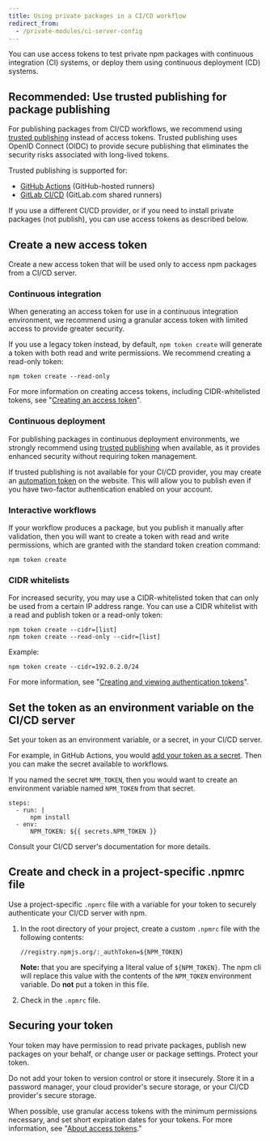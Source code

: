 ```yaml
---
title: Using private packages in a CI/CD workflow
redirect_from:
  - /private-modules/ci-server-config
---
```


You can use access tokens to test private npm packages with continuous integration (CI) systems, or deploy them using continuous deployment (CD) systems.

## Recommended: Use trusted publishing for package publishing

For publishing packages from CI/CD workflows, we recommend using [trusted publishing](/packages-and-modules/securing-your-code/trusted-publishers) instead of access tokens. Trusted publishing uses OpenID Connect (OIDC) to provide secure publishing that eliminates the security risks associated with long-lived tokens.

Trusted publishing is supported for:

- [GitHub Actions](https://github.com/features/actions) (GitHub-hosted runners)
- [GitLab CI/CD](https://docs.gitlab.com/ci/pipelines/) (GitLab.com shared runners)

If you use a different CI/CD provider, or if you need to install private packages (not publish), you can use access tokens as described below.

## Create a new access token

Create a new access token that will be used only to access npm packages from a CI/CD server.

### Continuous integration

When generating an access token for use in a continuous integration environment, we recommend using a granular access token with limited access to provide greater security.

If you use a legacy token instead, by default, `npm token create` will generate a token with both read and write permissions. We recommend creating a read-only token:

```
npm token create --read-only
```

For more information on creating access tokens, including CIDR-whitelisted tokens, see "[Creating an access token][create-token]".

### Continuous deployment

For publishing packages in continuous deployment environments, we strongly recommend using [trusted publishing](/packages-and-modules/securing-your-code/trusted-publishers) when available, as it provides enhanced security without requiring token management.

If trusted publishing is not available for your CI/CD provider, you may create an [automation token][create-token] on the website. This will allow you to publish even if you have two-factor authentication enabled on your account.

### Interactive workflows

If your workflow produces a package, but you publish it manually after validation, then you will want to create a token with read and write permissions, which are granted with the standard token creation command:

```
npm token create
```

### CIDR whitelists

For increased security, you may use a CIDR-whitelisted token that can only be used from a certain IP address range. You can use a CIDR whitelist with a read and publish token or a read-only token:

```
npm token create --cidr=[list]
npm token create --read-only --cidr=[list]
```

Example:

```
npm token create --cidr=192.0.2.0/24
```

For more information, see "[Creating and viewing authentication tokens][create-token]".

## Set the token as an environment variable on the CI/CD server

Set your token as an environment variable, or a secret, in your CI/CD server.

For example, in GitHub Actions, you would [add your token as a secret](https://docs.github.com/en/actions/configuring-and-managing-workflows/creating-and-storing-encrypted-secrets). Then you can make the secret available to workflows.

If you named the secret `NPM_TOKEN`, then you would want to create an environment variable named `NPM_TOKEN` from that secret.

```
steps:
  - run: |
      npm install
  - env:
      NPM_TOKEN: ${{ secrets.NPM_TOKEN }}
```

Consult your CI/CD server's documentation for more details.

## Create and check in a project-specific .npmrc file

Use a project-specific `.npmrc` file with a variable for your token to securely authenticate your CI/CD server with npm.

1. In the root directory of your project, create a custom `.npmrc` file with the following contents:

   ```
   //registry.npmjs.org/:_authToken=${NPM_TOKEN}
   ```

   **Note:** that you are specifying a literal value of `${NPM_TOKEN}`. The npm cli will replace this value with the contents of the `NPM_TOKEN` environment variable. Do **not** put a token in this file.

2. Check in the `.npmrc` file.

## Securing your token

Your token may have permission to read private packages, publish new packages on your behalf, or change user or package settings. Protect your token.

Do not add your token to version control or store it insecurely. Store it in a password manager, your cloud provider's secure storage, or your CI/CD provider's secure storage.

When possible, use granular access tokens with the minimum permissions necessary, and set short expiration dates for your tokens. For more information, see "[About access tokens][about-tokens]."

[create-token]: creating-and-viewing-access-tokens
[about-tokens]: about-access-tokens
